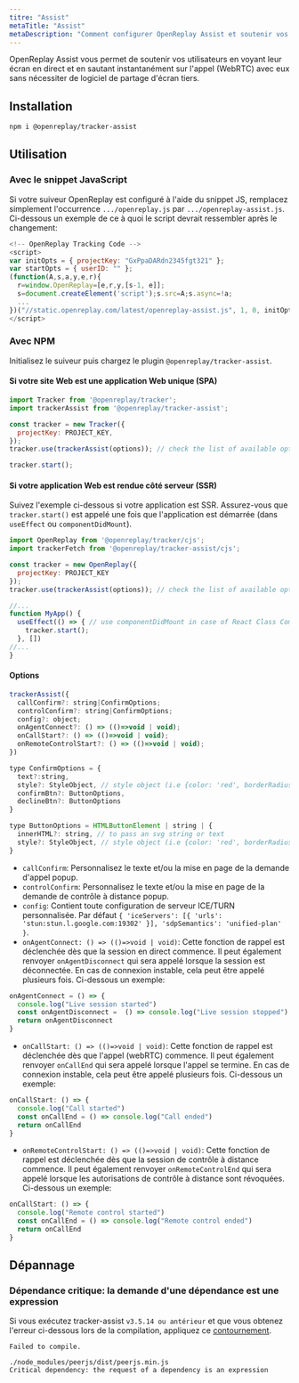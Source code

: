 ```yaml
---
titre: "Assist"
metaTitle: "Assist"
metaDescription: "Comment configurer OpenReplay Assist et soutenir vos utilisateurs finaux via l'écran en direct et WebRTC."
---
```


OpenReplay Assist vous permet de soutenir vos utilisateurs en voyant leur écran en direct et en sautant instantanément sur l'appel (WebRTC) avec eux sans nécessiter de logiciel de partage d'écran tiers.

## Installation


```bash
npm i @openreplay/tracker-assist
```


## Utilisation

### Avec le snippet JavaScript

Si votre suiveur OpenReplay est configuré à l'aide du snippet JS, remplacez simplement l'occurrence `.../openreplay.js` par `.../openreplay-assist.js`. Ci-dessous un exemple de ce à quoi le script devrait ressembler après le changement:


```js
<!-- OpenReplay Tracking Code -->
<script>
var initOpts = { projectKey: "GxPpaDARdn2345fgt321" };
var startOpts = { userID: "" };
(function(A,s,a,y,e,r){
  r=window.OpenReplay=[e,r,y,[s-1, e]];
  s=document.createElement('script');s.src=A;s.async=!a;
  ...
})("//static.openreplay.com/latest/openreplay-assist.js", 1, 0, initOpts, startOpts);
</script>
```


### Avec NPM

Initialisez le suiveur puis chargez le plugin `@openreplay/tracker-assist`.

#### Si votre site Web est une application Web unique (SPA)


```js
import Tracker from '@openreplay/tracker';
import trackerAssist from '@openreplay/tracker-assist';

const tracker = new Tracker({
  projectKey: PROJECT_KEY,
});
tracker.use(trackerAssist(options)); // check the list of available options below

tracker.start();

```


#### Si votre application Web est rendue côté serveur (SSR)

Suivez l'exemple ci-dessous si votre application est SSR. Assurez-vous que `tracker.start()` est appelé une fois que l'application est démarrée (dans `useEffect` ou `componentDidMount`).


```js
import OpenReplay from '@openreplay/tracker/cjs';
import trackerFetch from '@openreplay/tracker-assist/cjs';

const tracker = new OpenReplay({
  projectKey: PROJECT_KEY
});
tracker.use(trackerAssist(options)); // check the list of available options below

//...
function MyApp() {
  useEffect(() => { // use componentDidMount in case of React Class Component
    tracker.start();
  }, [])
//...
}
```


#### Options


```js
trackerAssist({
  callConfirm?: string|ConfirmOptions;
  controlConfirm?: string|ConfirmOptions;
  config?: object;
  onAgentConnect?: () => (()=>void | void);
  onCallStart?: () => (()=>void | void);
  onRemoteControlStart?: () => (()=>void | void);
})
```



```js
type ConfirmOptions = {
  text?:string,
  style?: StyleObject, // style object (i.e {color: 'red', borderRadius: '10px'})
  confirmBtn?: ButtonOptions, 
  declineBtn?: ButtonOptions
}

type ButtonOptions = HTMLButtonElement | string | {
  innerHTML?: string, // to pass an svg string or text
  style?: StyleObject, // style object (i.e {color: 'red', borderRadius: '10px'})
}
```


- `callConfirm`: Personnalisez le texte et/ou la mise en page de la demande d'appel popup.
- `controlConfirm`: Personnalisez le texte et/ou la mise en page de la demande de contrôle à distance popup.
- `config`: Contient toute configuration de serveur ICE/TURN personnalisée. Par défaut `{ 'iceServers': [{ 'urls': 'stun:stun.l.google.com:19302' }], 'sdpSemantics': 'unified-plan' }`.
- `onAgentConnect: () => (()=>void | void)`: Cette fonction de rappel est déclenchée dès que la session en direct commence. Il peut également renvoyer `onAgentDisconnect` qui sera appelé lorsque la session est déconnectée. En cas de connexion instable, cela peut être appelé plusieurs fois. Ci-dessous un exemple:


```js
onAgentConnect = () => {
  console.log("Live session started")
  const onAgentDisconnect =  () => console.log("Live session stopped")
  return onAgentDisconnect
}
```


- `onCallStart: () => (()=>void | void)`: Cette fonction de rappel est déclenchée dès que l'appel (webRTC) commence. Il peut également renvoyer `onCallEnd` qui sera appelé lorsque l'appel se termine. En cas de connexion instable, cela peut être appelé plusieurs fois. Ci-dessous un exemple:


```js
onCallStart: () => {
  console.log("Call started")
  const onCallEnd = () => console.log("Call ended")
  return onCallEnd
}
```


- `onRemoteControlStart: () => (()=>void | void)`: Cette fonction de rappel est déclenchée dès que la session de contrôle à distance commence. Il peut également renvoyer `onRemoteControlEnd` qui sera appelé lorsque les autorisations de contrôle à distance sont révoquées. Ci-dessous un exemple:


```js
onCallStart: () => {
  console.log("Remote control started")
  const onCallEnd = () => console.log("Remote control ended")
  return onCallEnd
}
```


## Dépannage

### Dépendance critique: la demande d'une dépendance est une expression

Si vous exécutez tracker-assist `v3.5.14 ou antérieur` et que vous obtenez l'erreur ci-dessous lors de la compilation, appliquez ce [contournement](https://github.com/peers/peerjs/issues/630#issuecomment-910028230).


```log
Failed to compile.

./node_modules/peerjs/dist/peerjs.min.js
Critical dependency: the request of a dependency is an expression
```

